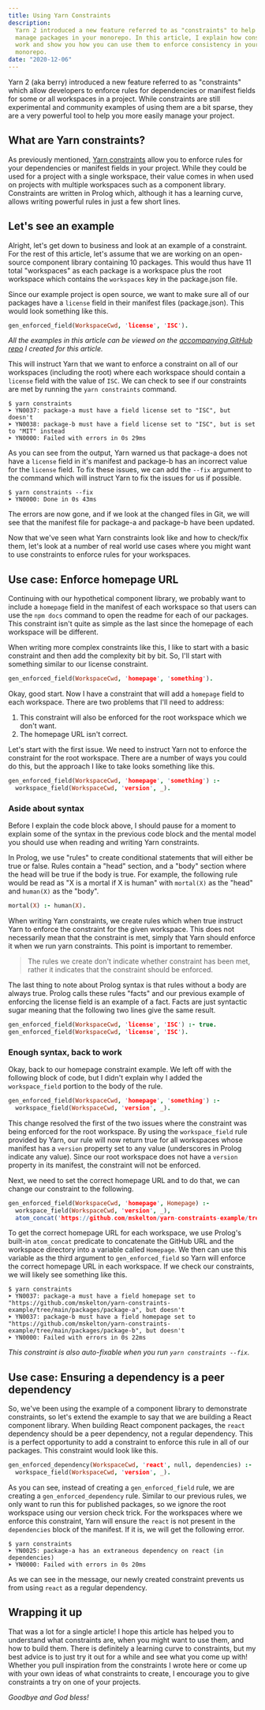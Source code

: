 ```yaml
---
title: Using Yarn Constraints
description:
  Yarn 2 introduced a new feature referred to as "constraints" to help you
  manage packages in your monorepo. In this article, I explain how constraints
  work and show you how you can use them to enforce consistency in your
  monorepo.
date: "2020-12-06"
---
```


Yarn 2 (aka berry) introduced a new feature referred to as "constraints" which
allow developers to enforce rules for dependencies or manifest fields for some
or all workspaces in a project. While constraints are still experimental and
community examples of using them are a bit sparse, they are a very powerful tool
to help you more easily manage your project.

## What are Yarn constraints?

As previously mentioned,
[Yarn constraints](https://yarnpkg.com/features/constraints) allow you to
enforce rules for your dependencies or manifest fields in your project. While
they could be used for a project with a single workspace, their value comes in
when used on projects with multiple workspaces such as a component library.
Constraints are written in Prolog which, although it has a learning curve,
allows writing powerful rules in just a few short lines.

## Let's see an example

Alright, let's get down to business and look at an example of a constraint. For
the rest of this article, let's assume that we are working on an open-source
component library containing 10 packages. This would thus have 11 total
"workspaces" as each package is a workspace plus the root workspace which
contains the `workspaces` key in the package.json file.

Since our example project is open source, we want to make sure all of our
packages have a `license` field in their manifest files (package.json). This
would look something like this.

```prolog constraints.pro
gen_enforced_field(WorkspaceCwd, 'license', 'ISC').
```

_All the examples in this article can be viewed on the
[accompanying GitHub repo](https://github.com/mskelton/yarn-constraints-example)
I created for this article._

This will instruct Yarn that we want to enforce a constraint on all of our
workspaces (including the root) where each workspace should contain a `license`
field with the value of `ISC`. We can check to see if our constraints are met by
running the `yarn constraints` command.

```
$ yarn constraints
➤ YN0037: package-a must have a field license set to "ISC", but doesn't
➤ YN0038: package-b must have a field license set to "ISC", but is set to "MIT" instead
➤ YN0000: Failed with errors in 0s 29ms
```

As you can see from the output, Yarn warned us that package-a does not have a
`license` field in it's manifest and package-b has an incorrect value for the
`license` field. To fix these issues, we can add the `--fix` argument to the
command which will instruct Yarn to fix the issues for us if possible.

```
$ yarn constraints --fix
➤ YN0000: Done in 0s 43ms
```

The errors are now gone, and if we look at the changed files in Git, we will see
that the manifest file for package-a and package-b have been updated.

Now that we've seen what Yarn constraints look like and how to check/fix them,
let's look at a number of real world use cases where you might want to use
constraints to enforce rules for your workspaces.

## Use case: Enforce homepage URL

Continuing with our hypothetical component library, we probably want to include
a `homepage` field in the manifest of each workspace so that users can use the
`npm docs` command to open the readme for each of our packages. This constraint
isn't quite as simple as the last since the homepage of each workspace will be
different.

When writing more complex constraints like this, I like to start with a basic
constraint and then add the complexity bit by bit. So, I'll start with something
similar to our license constraint.

```prolog constraints.pro
gen_enforced_field(WorkspaceCwd, 'homepage', 'something').
```

Okay, good start. Now I have a constraint that will add a `homepage` field to
each workspace. There are two problems that I'll need to address:

1. This constraint will also be enforced for the root workspace which we don't
   want.
1. The homepage URL isn't correct.

Let's start with the first issue. We need to instruct Yarn not to enforce the
constraint for the root workspace. There are a number of ways you could do this,
but the approach I like to take looks something like this.

```prolog constraints.pro
gen_enforced_field(WorkspaceCwd, 'homepage', 'something') :-
  workspace_field(WorkspaceCwd, 'version', _).
```

### Aside about syntax

Before I explain the code block above, I should pause for a moment to explain
some of the syntax in the previous code block and the mental model you should
use when reading and writing Yarn constraints.

In Prolog, we use "rules" to create conditional statements that will either be
true or false. Rules contain a "head" section, and a "body" section where the
head will be true if the body is true. For example, the following rule would be
read as "X is a mortal if X is human" with `mortal(X)` as the "head" and
`human(X)` as the "body".

```prolog constraints.pro
mortal(X) :- human(X).
```

When writing Yarn constraints, we create rules which when true instruct Yarn to
enforce the constraint for the given workspace. This does not necessarily mean
that the constraint is met, simply that Yarn should enforce it when we run yarn
constraints. This point is important to remember.

> The rules we create don't indicate whether constraint has been met, rather it
> indicates that the constraint should be enforced.

The last thing to note about Prolog syntax is that rules without a body are
always true. Prolog calls these rules "facts" and our previous example of
enforcing the license field is an example of a fact. Facts are just syntactic
sugar meaning that the following two lines give the same result.

```prolog constraints.pro
gen_enforced_field(WorkspaceCwd, 'license', 'ISC') :- true.
gen_enforced_field(WorkspaceCwd, 'license', 'ISC').
```

### Enough syntax, back to work

Okay, back to our homepage constraint example. We left off with the following
block of code, but I didn't explain why I added the `workspace_field` portion to
the body of the rule.

```prolog constraints.pro
gen_enforced_field(WorkspaceCwd, 'homepage', 'something') :-
  workspace_field(WorkspaceCwd, 'version', _).
```

This change resolved the first of the two issues where the constraint was being
enforced for the root workspace. By using the `workspace_field` rule provided by
Yarn, our rule will now return true for all workspaces whose manifest has a
`version` property set to any value (underscores in Prolog indicate any value).
Since our root workspace does not have a `version` property in its manifest, the
constraint will not be enforced.

Next, we need to set the correct homepage URL and to do that, we can change our
constraint to the following.

```prolog constraints.pro
gen_enforced_field(WorkspaceCwd, 'homepage', Homepage) :-
  workspace_field(WorkspaceCwd, 'version', _),
  atom_concat('https://github.com/mskelton/yarn-constraints-example/tree/main/', WorkspaceCwd, Homepage).
```

To get the correct homepage URL for each workspace, we use Prolog's built-in
`atom_concat` predicate to concatenate the GitHub URL and the workspace
directory into a variable called `Homepage`. We then can use this variable as
the third argument to `gen_enforced_field` so Yarn will enforce the correct
homepage URL in each workspace. If we check our constraints, we will likely see
something like this.

```
$ yarn constraints
➤ YN0037: package-a must have a field homepage set to "https://github.com/mskelton/yarn-constraints-example/tree/main/packages/package-a", but doesn't
➤ YN0037: package-b must have a field homepage set to "https://github.com/mskelton/yarn-constraints-example/tree/main/packages/package-b", but doesn't
➤ YN0000: Failed with errors in 0s 22ms
```

_This constraint is also auto-fixable when you run `yarn constraints --fix`._

## Use case: Ensuring a dependency is a peer dependency

So, we've been using the example of a component library to demonstrate
constraints, so let's extend the example to say that we are building a React
component library. When building React component packages, the `react`
dependency should be a peer dependency, not a regular dependency. This is a
perfect opportunity to add a constraint to enforce this rule in all of our
packages. This constraint would look like this.

```prolog constraints.pro
gen_enforced_dependency(WorkspaceCwd, 'react', null, dependencies) :-
  workspace_field(WorkspaceCwd, 'version', _).
```

As you can see, instead of creating a `gen_enforced_field` rule, we are creating
a `gen_enforced_dependency` rule. Similar to our previous rules, we only want to
run this for published packages, so we ignore the root workspace using our
version check trick. For the workspaces where we enforce this constraint, Yarn
will ensure the `react` is not present in the `dependencies` block of the
manifest. If it is, we will get the following error.

```
$ yarn constraints
➤ YN0025: package-a has an extraneous dependency on react (in dependencies)
➤ YN0000: Failed with errors in 0s 20ms
```

As we can see in the message, our newly created constraint prevents us from
using `react` as a regular dependency.

## Wrapping it up

That was a lot for a single article! I hope this article has helped you to
understand what constraints are, when you might want to use them, and how to
build them. There is definitely a learning curve to constraints, but my best
advice is to just try it out for a while and see what you come up with! Whether
you pull inspiration from the constraints I wrote here or come up with your own
ideas of what constraints to create, I encourage you to give constraints a try
on one of your projects.

_Goodbye and God bless!_
